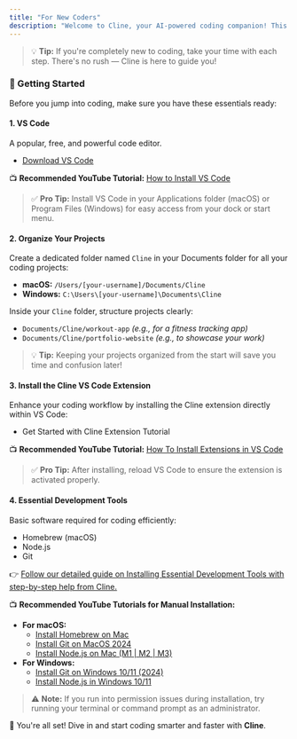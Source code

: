 ```yaml
---
title: "For New Coders"
description: "Welcome to Cline, your AI-powered coding companion! This guide will help you quickly set up your development environment and begin your coding journey with ease."
---
```


> 💡 **Tip:** If you're completely new to coding, take your time with each step. There's no rush — Cline is here to guide you!

### 🚀 Getting Started

Before you jump into coding, make sure you have these essentials ready:

#### 1. **VS Code**

A popular, free, and powerful code editor.

-   [<u>Download VS Code</u>](https://code.visualstudio.com/)

📺 **Recommended YouTube Tutorial:** [<u>How to Install VS Code</u>](https://www.youtube.com/watch?v=MlIzFUI1QGA)

> ✅ **Pro Tip:** Install VS Code in your Applications folder (macOS) or Program Files (Windows) for easy access from your dock or start menu.

#### 2. **Organize Your Projects**

Create a dedicated folder named `Cline` in your Documents folder for all your coding projects:

-   **macOS:** `/Users/[your-username]/Documents/Cline`
-   **Windows:** `C:\Users\[your-username]\Documents\Cline`

Inside your `Cline` folder, structure projects clearly:

-   `Documents/Cline/workout-app` _(e.g., for a fitness tracking app)_
-   `Documents/Cline/portfolio-website` _(e.g., to showcase your work)_

> 💡 **Tip:** Keeping your projects organized from the start will save you time and confusion later!

#### 3. **Install the Cline VS Code Extension**

Enhance your coding workflow by installing the Cline extension directly within VS Code:

-   Get Started with Cline Extension Tutorial

📺 **Recommended YouTube Tutorial:** [<u>How To Install Extensions in VS Code</u>](https://www.youtube.com/watch?v=E7trgwZa-mk)

> ✅ **Pro Tip:** After installing, reload VS Code to ensure the extension is activated properly.

#### 4. **Essential Development Tools**

Basic software required for coding efficiently:

-   Homebrew (macOS)
-   Node.js
-   Git

👉 [<u>Follow our detailed guide on Installing Essential Development Tools with step-by-step help from Cline.</u>](https://docs.cline.bot/getting-started/installing-dev-essentials#installing-dev-essentials)

📺 **Recommended YouTube Tutorials for Manual Installation:**

-   **For macOS:**
    -   [<u>Install Homebrew on Mac</u>](https://www.youtube.com/watch?v=hwGNgVbqasc)
    -   [<u>Install Git on MacOS 2024</u>](https://www.youtube.com/watch?v=B4qsvQ5IqWk)
    -   [<u>Install Node.js on Mac (M1 | M2 | M3)</u>](https://www.youtube.com/watch?v=I8H4wolRFBk)
-   **For Windows:**
    -   [<u>Install Git on Windows 10/11 (2024)</u>](https://www.youtube.com/watch?v=yjxv1HuRQy0)
    -   [<u>Install Node.js in Windows 10/11</u>](https://www.youtube.com/watch?v=uCgAuOYpJd0)

> ⚠️ **Note:** If you run into permission issues during installation, try running your terminal or command prompt as an administrator.

🎉 You're all set! Dive in and start coding smarter and faster with **Cline**.
